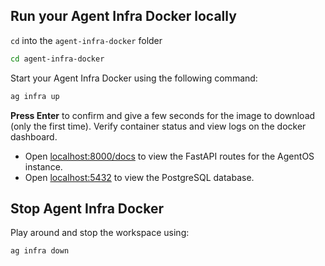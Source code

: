 ## Run your Agent Infra Docker locally

`cd` into the `agent-infra-docker` folder

```bash
cd agent-infra-docker
```

Start your Agent Infra Docker using the following command:

<CodeGroup>

```bash terminal
ag infra up
```

</CodeGroup>

**Press Enter** to confirm and give a few seconds for the image to download (only the first time). Verify container status and view logs on the docker dashboard.

- Open [localhost:8000/docs](http://localhost:8000/docs) to view the FastAPI routes for the AgentOS instance.
- Open [localhost:5432](http://localhost:5432) to view the PostgreSQL database.

## Stop Agent Infra Docker

Play around and stop the workspace using:

<CodeGroup>

```bash terminal
ag infra down
```

</CodeGroup>
